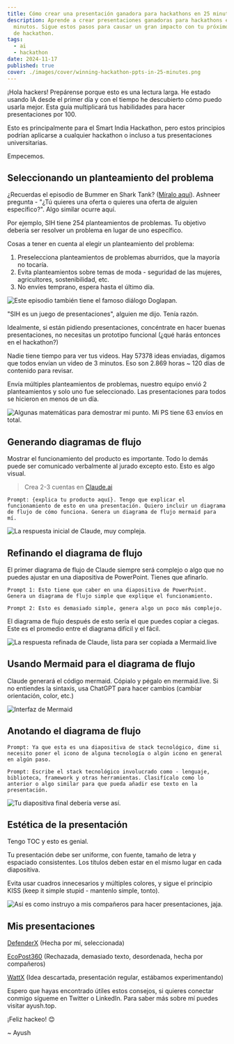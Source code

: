 ```yaml
---
title: Cómo crear una presentación ganadora para hackathons en 25 minutos
description: Aprende a crear presentaciones ganadoras para hackathons en solo 25
  minutos. Sigue estos pasos para causar un gran impacto con tu próximo proyecto
  de hackathon.
tags:
  - ai
  - hackathon
date: 2024-11-17
published: true
cover: ./images/cover/winning-hackathon-ppts-in-25-minutes.png
---
```


¡Hola hackers! Prepárense porque esto es una lectura larga. He estado usando IA desde el primer día y con el tiempo he descubierto cómo puedo usarla mejor. Esta guía multiplicará tus habilidades para hacer presentaciones por 100.

Esto es principalmente para el Smart India Hackathon, pero estos principios podrían aplicarse a cualquier hackathon o incluso a tus presentaciones universitarias.

Empecemos.

## Seleccionando un planteamiento del problema

¿Recuerdas el episodio de Bummer en Shark Tank? ([Míralo aquí](https://www.youtube.com/watch?v=-YKPurvIpuY)). Ashneer pregunta - "¿Tú quieres una oferta o quieres una oferta de alguien específico?". Algo similar ocurre aquí.

Por ejemplo, SIH tiene 254 planteamientos de problemas. Tu objetivo debería ser resolver un problema en lugar de uno específico.

Cosas a tener en cuenta al elegir un planteamiento del problema:

1. Preselecciona planteamientos de problemas aburridos, que la mayoría no tocaría.
2. Evita planteamientos sobre temas de moda - seguridad de las mujeres, agricultores, sostenibilidad, etc.
3. No envíes temprano, espera hasta el último día.

![Este episodio también tiene el famoso diálogo Doglapan.](https://img.notionusercontent.com/s3/prod-files-secure%2F06a18ff1-f382-4316-8663-7d740de7fd33%2Fe70b16d2-54de-449b-8465-c320724a7feb%2FA85E87AC-B410-4374-A8C9-60C116548009.png/size/w=2000?exp=1740552207&sig=Atu8hJJ_W7kToHDKdbsdpZlXJBkRyXaOhfni5KsqH3E)

"SIH es un juego de presentaciones", alguien me dijo. Tenía razón.

Idealmente, si están pidiendo presentaciones, concéntrate en hacer buenas presentaciones, no necesitas un prototipo funcional (¿qué harás entonces en el hackathon?)

Nadie tiene tiempo para ver tus videos. Hay 57378 ideas enviadas, digamos que todos envían un video de 3 minutos. Eso son 2.869 horas ~ 120 días de contenido para revisar.

Envía múltiples planteamientos de problemas, nuestro equipo envió 2 planteamientos y solo uno fue seleccionado. Las presentaciones para todos se hicieron en menos de un día.

![Algunas matemáticas para demostrar mi punto. Mi PS tiene 63 envíos en total.](https://img.notionusercontent.com/s3/prod-files-secure%2F06a18ff1-f382-4316-8663-7d740de7fd33%2F94a9a21f-547d-44ad-856c-9c0a17aaaf9a%2F3CDC0362-1827-4945-AE7D-3384612DB71D.png/size/w=2000?exp=1740552106&sig=cGK-0aoUilelrfckbx3_wsH7ObezS7TCqTIvU8XaXxo)

## Generando diagramas de flujo

Mostrar el funcionamiento del producto es importante. Todo lo demás puede ser comunicado verbalmente al jurado excepto esto. Esto es algo visual.

> Crea 2-3 cuentas en [Claude.ai](http://Claude.ai)

`Prompt: {explica tu producto aquí}. Tengo que explicar el funcionamiento de esto en una presentación. Quiero incluir un diagrama de flujo de cómo funciona. Genera un diagrama de flujo mermaid para mí.`

![La respuesta inicial de Claude, muy compleja.](https://img.notionusercontent.com/s3/prod-files-secure%2F06a18ff1-f382-4316-8663-7d740de7fd33%2Fba8d28a2-4638-474a-9d58-0fec0d4aa13f%2FFCA6C17C-6D3F-40F1-A549-21E8B4C2FDC3.png/size/w=2000?exp=1740552183&sig=Ud-Q21WEXpflOssr10V6z6witpMSCcTMiMD0V-AUVIM)

## Refinando el diagrama de flujo

El primer diagrama de flujo de Claude siempre será complejo o algo que no puedes ajustar en una diapositiva de PowerPoint. Tienes que afinarlo.

`Prompt 1: Esto tiene que caber en una diapositiva de PowerPoint. Genera un diagrama de flujo simple que explique el funcionamiento.`

`Prompt 2: Esto es demasiado simple, genera algo un poco más complejo.`

El diagrama de flujo después de esto sería el que puedes copiar a ciegas. Este es el promedio entre el diagrama difícil y el fácil.

![La respuesta refinada de Claude, lista para ser copiada a Mermaid.live](https://sticky-alder-474.notion.site/image/https%3A%2F%2Fprod-files-secure.s3.us-west-2.amazonaws.com%2F06a18ff1-f382-4316-8663-7d740de7fd33%2Fc3a0ceba-98b8-473a-84f0-e4a2d42c55ef%2F44AB682D-E8D7-4230-AE74-F6F827C3A0EB.png?table=block&id=13e257e9-63e7-80cb-ad25-e441d1bb4823&spaceId=06a18ff1-f382-4316-8663-7d740de7fd33&width=2000&userId=&cache=v2)

## Usando Mermaid para el diagrama de flujo

Claude generará el código mermaid. Cópialo y pégalo en mermaid.live. Si no entiendes la sintaxis, usa ChatGPT para hacer cambios (cambiar orientación, color, etc.)

![Interfaz de Mermaid](https://sticky-alder-474.notion.site/image/https%3A%2F%2Fprod-files-secure.s3.us-west-2.amazonaws.com%2F06a18ff1-f382-4316-8663-7d740de7fd33%2F4a31be38-ed8d-4b1c-81f0-6ad58aafd477%2F24E52CE2-A0D4-4551-8975-7022B363A94F.png?table=block&id=13e257e9-63e7-805f-bb12-de05762948d8&spaceId=06a18ff1-f382-4316-8663-7d740de7fd33&width=2000&userId=&cache=v2)

## Anotando el diagrama de flujo

`Prompt: Ya que esta es una diapositiva de stack tecnológico, dime si necesito poner el icono de alguna tecnología o algún icono en general en algún paso.`

`Prompt: Escribe el stack tecnológico involucrado como - lenguaje, biblioteca, framework y otras herramientas. Clasifícalo como lo anterior o algo similar para que pueda añadir ese texto en la presentación.`

![Tu diapositiva final debería verse así.](https://sticky-alder-474.notion.site/image/https%3A%2F%2Fprod-files-secure.s3.us-west-2.amazonaws.com%2F06a18ff1-f382-4316-8663-7d740de7fd33%2F9820ac8f-98c4-45d3-a45a-e27129ca5ec2%2F18E28EC5-9ABC-482E-9769-508F13DB7C5B.png?table=block&id=13e257e9-63e7-8074-88d9-f90b664e5f61&spaceId=06a18ff1-f382-4316-8663-7d740de7fd33&width=2000&userId=&cache=v2)

## Estética de la presentación

Tengo TOC y esto es genial.

Tu presentación debe ser uniforme, con fuente, tamaño de letra y espaciado consistentes. Los títulos deben estar en el mismo lugar en cada diapositiva.

Evita usar cuadros innecesarios y múltiples colores, y sigue el principio KISS (keep it simple stupid - mantenlo simple, tonto).

![Así es como instruyo a mis compañeros para hacer presentaciones, jaja.](https://sticky-alder-474.notion.site/image/https%3A%2F%2Fprod-files-secure.s3.us-west-2.amazonaws.com%2F06a18ff1-f382-4316-8663-7d740de7fd33%2Fc933bf0a-0e5a-4385-a00c-06cc339536fe%2Fimage.png?table=block&id=13e257e9-63e7-80c9-977c-da2ad92bbe27&spaceId=06a18ff1-f382-4316-8663-7d740de7fd33&width=2000&userId=&cache=v2)

## Mis presentaciones

[DefenderX](https://www.canva.com/design/DAGRMxzqaz4/iIb2tHZ5MFQ9K9hnfKH_Mg/edit?utm_content=DAGRMxzqaz4&utm_campaign=designshare&utm_medium=link2&utm_source=sharebutton) (Hecha por mí, seleccionada)

[EcoPost360](https://www.canva.com/design/DAGQQo0NPFw/NPthfmJex6_Xn58g8OCNDQ/edit?utm_content=DAGQQo0NPFw&utm_campaign=designshare&utm_medium=link2&utm_source=sharebutton) (Rechazada, demasiado texto, desordenada, hecha por compañeros)

[WattX](https://drive.google.com/file/d/1_mBOBu1H_uFxyRVf1tNd8noixiy2xZd2/view?usp=sharing) (Idea descartada, presentación regular, estábamos experimentando)

Espero que hayas encontrado útiles estos consejos, si quieres conectar conmigo sígueme en Twitter o LinkedIn. Para saber más sobre mí puedes visitar ayush.top.

¡Feliz hackeo! 😊

~ Ayush
